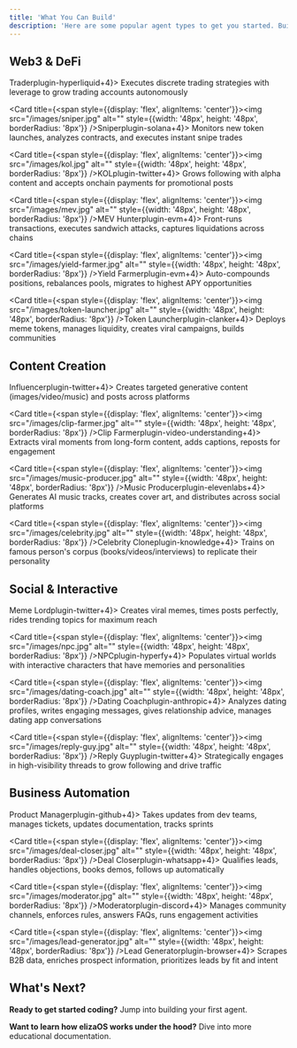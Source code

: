 ```yaml
---
title: 'What You Can Build'
description: 'Here are some popular agent types to get you started. Build anything imaginable'
---
```


## Web3 & DeFi

<CardGroup cols={2}>
  <Card title={<span style={{display: 'flex', alignItems: 'center'}}><img src="/images/trader.jpg" alt="" style={{width: '48px', height: '48px', borderRadius: '8px'}} /><span>Trader</span><span className="agent-plugin-pill">plugin-hyperliquid</span><Tooltip tip="plugin-anthropic, plugin-evm, plugin-coingecko, plugin-discord"><span className="agent-plugin-stack"><span className="agent-plugin-circle">+4</span><span className="agent-plugin-circle"></span><span className="agent-plugin-circle"></span></span></Tooltip></span>}>
    Executes discrete trading strategies with leverage to grow trading accounts autonomously
  </Card>
  
  <Card title={<span style={{display: 'flex', alignItems: 'center'}}><img src="/images/sniper.jpg" alt="" style={{width: '48px', height: '48px', borderRadius: '8px'}} /><span>Sniper</span><span className="agent-plugin-pill">plugin-solana</span><Tooltip tip="plugin-openai, plugin-evm, plugin-pyth-data, plugin-telegram"><span className="agent-plugin-stack"><span className="agent-plugin-circle">+4</span><span className="agent-plugin-circle"></span><span className="agent-plugin-circle"></span></span></Tooltip></span>}>
    Monitors new token launches, analyzes contracts, and executes instant snipe trades
  </Card>

  <Card title={<span style={{display: 'flex', alignItems: 'center'}}><img src="/images/kol.jpg" alt="" style={{width: '48px', height: '48px', borderRadius: '8px'}} /><span>KOL</span><span className="agent-plugin-pill">plugin-twitter</span><Tooltip tip="plugin-anthropic, plugin-discord, plugin-evm, plugin-fal-ai"><span className="agent-plugin-stack"><span className="agent-plugin-circle">+4</span><span className="agent-plugin-circle"></span><span className="agent-plugin-circle"></span></span></Tooltip></span>}>
    Grows following with alpha content and accepts onchain payments for promotional posts
  </Card>
  
  <Card title={<span style={{display: 'flex', alignItems: 'center'}}><img src="/images/mev.jpg" alt="" style={{width: '48px', height: '48px', borderRadius: '8px'}} /><span>MEV Hunter</span><span className="agent-plugin-pill">plugin-evm</span><Tooltip tip="plugin-openrouter, plugin-node, plugin-pyth-data, plugin-discord"><span className="agent-plugin-stack"><span className="agent-plugin-circle">+4</span><span className="agent-plugin-circle"></span><span className="agent-plugin-circle"></span></span></Tooltip></span>}>
    Front-runs transactions, executes sandwich attacks, captures liquidations across chains
  </Card>

  <Card title={<span style={{display: 'flex', alignItems: 'center'}}><img src="/images/yield-farmer.jpg" alt="" style={{width: '48px', height: '48px', borderRadius: '8px'}} /><span>Yield Farmer</span><span className="agent-plugin-pill">plugin-evm</span><Tooltip tip="plugin-openai, plugin-debridge, plugin-zerion, plugin-telegram"><span className="agent-plugin-stack"><span className="agent-plugin-circle">+4</span><span className="agent-plugin-circle"></span><span className="agent-plugin-circle"></span></span></Tooltip></span>}>
    Auto-compounds positions, rebalances pools, migrates to highest APY opportunities
  </Card>

  <Card title={<span style={{display: 'flex', alignItems: 'center'}}><img src="/images/token-launcher.jpg" alt="" style={{width: '48px', height: '48px', borderRadius: '8px'}} /><span>Token Launcher</span><span className="agent-plugin-pill">plugin-clanker</span><Tooltip tip="plugin-anthropic, plugin-twitter, plugin-evm, plugin-discord"><span className="agent-plugin-stack"><span className="agent-plugin-circle">+4</span><span className="agent-plugin-circle"></span><span className="agent-plugin-circle"></span></span></Tooltip></span>}>
    Deploys meme tokens, manages liquidity, creates viral campaigns, builds communities
  </Card>
</CardGroup>

## Content Creation

<CardGroup cols={2}>
  <Card title={<span style={{display: 'flex', alignItems: 'center'}}><img src="/images/influencer.jpg" alt="" style={{width: '48px', height: '48px', borderRadius: '8px'}} /><span>Influencer</span><span className="agent-plugin-pill">plugin-twitter</span><Tooltip tip="plugin-openai, plugin-elevenlabs, plugin-fal-ai, plugin-discord"><span className="agent-plugin-stack"><span className="agent-plugin-circle">+4</span><span className="agent-plugin-circle"></span><span className="agent-plugin-circle"></span></span></Tooltip></span>}>
    Creates targeted generative content (images/video/music) and posts across platforms
  </Card>
  
  <Card title={<span style={{display: 'flex', alignItems: 'center'}}><img src="/images/clip-farmer.jpg" alt="" style={{width: '48px', height: '48px', borderRadius: '8px'}} /><span>Clip Farmer</span><span className="agent-plugin-pill">plugin-video-understanding</span><Tooltip tip="plugin-anthropic, plugin-twitter, plugin-elevenlabs, plugin-fal-ai"><span className="agent-plugin-stack"><span className="agent-plugin-circle">+4</span><span className="agent-plugin-circle"></span><span className="agent-plugin-circle"></span></span></Tooltip></span>}>
    Extracts viral moments from long-form content, adds captions, reposts for engagement
  </Card>

  <Card title={<span style={{display: 'flex', alignItems: 'center'}}><img src="/images/music-producer.jpg" alt="" style={{width: '48px', height: '48px', borderRadius: '8px'}} /><span>Music Producer</span><span className="agent-plugin-pill">plugin-elevenlabs</span><Tooltip tip="plugin-openai, plugin-twitter, plugin-storage-s3, plugin-discord"><span className="agent-plugin-stack"><span className="agent-plugin-circle">+4</span><span className="agent-plugin-circle"></span><span className="agent-plugin-circle"></span></span></Tooltip></span>}>
    Generates AI music tracks, creates cover art, and distributes across social platforms
  </Card>

  <Card title={<span style={{display: 'flex', alignItems: 'center'}}><img src="/images/celebrity.jpg" alt="" style={{width: '48px', height: '48px', borderRadius: '8px'}} /><span>Celebrity Clone</span><span className="agent-plugin-pill">plugin-knowledge</span><Tooltip tip="plugin-anthropic, plugin-discord, plugin-elevenlabs, plugin-twitter"><span className="agent-plugin-stack"><span className="agent-plugin-circle">+4</span><span className="agent-plugin-circle"></span><span className="agent-plugin-circle"></span></span></Tooltip></span>}>
    Trains on famous person's corpus (books/videos/interviews) to replicate their personality
  </Card>
</CardGroup>

## Social & Interactive

<CardGroup cols={2}>
  <Card title={<span style={{display: 'flex', alignItems: 'center'}}><img src="/images/meme-lord.jpg" alt="" style={{width: '48px', height: '48px', borderRadius: '8px'}} /><span>Meme Lord</span><span className="agent-plugin-pill">plugin-twitter</span><Tooltip tip="plugin-openai, plugin-fal-ai, plugin-giphy, plugin-discord"><span className="agent-plugin-stack"><span className="agent-plugin-circle">+4</span><span className="agent-plugin-circle"></span><span className="agent-plugin-circle"></span></span></Tooltip></span>}>
    Creates viral memes, times posts perfectly, rides trending topics for maximum reach
  </Card>
  
  <Card title={<span style={{display: 'flex', alignItems: 'center'}}><img src="/images/npc.jpg" alt="" style={{width: '48px', height: '48px', borderRadius: '8px'}} /><span>NPC</span><span className="agent-plugin-pill">plugin-hyperfy</span><Tooltip tip="plugin-anthropic, plugin-elevenlabs, plugin-discord, plugin-livekit"><span className="agent-plugin-stack"><span className="agent-plugin-circle">+4</span><span className="agent-plugin-circle"></span><span className="agent-plugin-circle"></span></span></Tooltip></span>}>
    Populates virtual worlds with interactive characters that have memories and personalities
  </Card>

  <Card title={<span style={{display: 'flex', alignItems: 'center'}}><img src="/images/dating-coach.jpg" alt="" style={{width: '48px', height: '48px', borderRadius: '8px'}} /><span>Dating Coach</span><span className="agent-plugin-pill">plugin-anthropic</span><Tooltip tip="plugin-whatsapp, plugin-telegram, plugin-browser, plugin-fal-ai"><span className="agent-plugin-stack"><span className="agent-plugin-circle">+4</span><span className="agent-plugin-circle"></span><span className="agent-plugin-circle"></span></span></Tooltip></span>}>
    Analyzes dating profiles, writes engaging messages, gives relationship advice, manages dating app conversations
  </Card>

  <Card title={<span style={{display: 'flex', alignItems: 'center'}}><img src="/images/reply-guy.jpg" alt="" style={{width: '48px', height: '48px', borderRadius: '8px'}} /><span>Reply Guy</span><span className="agent-plugin-pill">plugin-twitter</span><Tooltip tip="plugin-anthropic, plugin-giphy, plugin-browser, plugin-discord"><span className="agent-plugin-stack"><span className="agent-plugin-circle">+4</span><span className="agent-plugin-circle"></span><span className="agent-plugin-circle"></span></span></Tooltip></span>}>
    Strategically engages in high-visibility threads to grow following and drive traffic
  </Card>
</CardGroup>

## Business Automation

<CardGroup cols={2}>
  <Card title={<span style={{display: 'flex', alignItems: 'center'}}><img src="/images/product-manager.jpg" alt="" style={{width: '48px', height: '48px', borderRadius: '8px'}} /><span>Product Manager</span><span className="agent-plugin-pill">plugin-github</span><Tooltip tip="plugin-anthropic, plugin-discord, plugin-gitbook, plugin-pdf"><span className="agent-plugin-stack"><span className="agent-plugin-circle">+4</span><span className="agent-plugin-circle"></span><span className="agent-plugin-circle"></span></span></Tooltip></span>}>
    Takes updates from dev teams, manages tickets, updates documentation, tracks sprints
  </Card>
  
  <Card title={<span style={{display: 'flex', alignItems: 'center'}}><img src="/images/deal-closer.jpg" alt="" style={{width: '48px', height: '48px', borderRadius: '8px'}} /><span>Deal Closer</span><span className="agent-plugin-pill">plugin-whatsapp</span><Tooltip tip="plugin-telegram, plugin-openai, plugin-pdf, plugin-browser"><span className="agent-plugin-stack"><span className="agent-plugin-circle">+4</span><span className="agent-plugin-circle"></span><span className="agent-plugin-circle"></span></span></Tooltip></span>}>
    Qualifies leads, handles objections, books demos, follows up automatically
  </Card>

  <Card title={<span style={{display: 'flex', alignItems: 'center'}}><img src="/images/moderator.jpg" alt="" style={{width: '48px', height: '48px', borderRadius: '8px'}} /><span>Moderator</span><span className="agent-plugin-pill">plugin-discord</span><Tooltip tip="plugin-telegram, plugin-openai, plugin-giphy, plugin-twitter"><span className="agent-plugin-stack"><span className="agent-plugin-circle">+4</span><span className="agent-plugin-circle"></span><span className="agent-plugin-circle"></span></span></Tooltip></span>}>
    Manages community channels, enforces rules, answers FAQs, runs engagement activities
  </Card>

  <Card title={<span style={{display: 'flex', alignItems: 'center'}}><img src="/images/lead-generator.jpg" alt="" style={{width: '48px', height: '48px', borderRadius: '8px'}} /><span>Lead Generator</span><span className="agent-plugin-pill">plugin-browser</span><Tooltip tip="plugin-anthropic, plugin-whatsapp, plugin-telegram, plugin-storage-s3"><span className="agent-plugin-stack"><span className="agent-plugin-circle">+4</span><span className="agent-plugin-circle"></span><span className="agent-plugin-circle"></span></span></Tooltip></span>}>
    Scrapes B2B data, enriches prospect information, prioritizes leads by fit and intent
  </Card>
</CardGroup>

## What's Next?

**Ready to get started coding?** Jump into building your first agent.

<CardGroup cols={2}>
  <Card
    title="Customize Your Agent"
    icon="palette"
    href="/agents/personality-configuration"
    horizontal
  />
  <Card
    title="Add Multiple Agents"
    icon="users"
    href="/projects/multi-agent"
    horizontal
  />
  <Card
    title="Create a Plugin"
    icon="code"
    href="/plugins/create-a-plugin"
    horizontal
  />
  <Card
    title="Test Your Project"
    icon="flask"
    href="/guides/testing"
    horizontal
  />
  <Card
    title="Deploy Your Project"
    icon="cloud"
    href="/guides/deploy-your-agent"
    horizontal
  />
  <Card
    title="Session API"
    icon="link"
    href="/api-reference/sessions"
    horizontal
  />
</CardGroup>

**Want to learn how elizaOS works under the hood?** Dive into more educational documentation.

<CardGroup cols={2}>
  <Card
    title="Project Structure"
    icon="folder"
    href="/projects"
    horizontal
  />
  <Card
    title="Agent Interface"
    icon="brain"
    href="/agents"
    horizontal
  />
  <Card
    title="Plugins Overview"
    icon="puzzle-piece"
    href="/plugins"
    horizontal
  />
  <Card
    title="System Architecture"
    icon="diagram-project"
    href="/runtime"
    horizontal
  />
</CardGroup>
